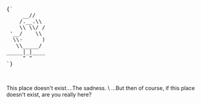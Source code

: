 <pre>

{`
     __//
    /.__.\\
    \\ \\/ /
 '__/    \\
  \\-      )
   \\_____/
_____|_|____
     " "
`}

</pre>
<br/>
This place doesn't exist....The sadness.
\
...But then of course, if this place doesn't exist, are you really here?
